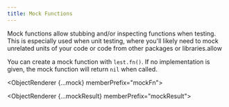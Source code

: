 ```yaml
---
title: Mock Functions
---
```




Mock functions allow stubbing and/or inspecting functions when testing.
This is especially used when unit testing, where you'll likely need to mock unrelated units of your code or code from other packages or libraries.allow

You can create a mock function with `lest.fn()`. If no implementation is given, the mock function will return `nil` when called.

<ObjectRenderer {...mock} memberPrefix="mockFn">

<FieldRenderer path="mock.calls"></FieldRenderer>

<FieldRenderer path="mock.lastCall"></FieldRenderer>

<FieldRenderer path="mock.results"></FieldRenderer>

<FieldRenderer path="mock.lastResult"></FieldRenderer>

<FieldRenderer path="mockName"></FieldRenderer>

<FieldRenderer path="getMockName"></FieldRenderer>

<FieldRenderer path="mockImplementation"></FieldRenderer>

<FieldRenderer path="getMockImplementation"></FieldRenderer>

<FieldRenderer path="mockImplementationOnce"></FieldRenderer>

<FieldRenderer path="mockReturnValue"></FieldRenderer>

<FieldRenderer path="mockReturnValueOnce"></FieldRenderer>

<FieldRenderer path="mockReturnThis"></FieldRenderer>

<FieldRenderer path="mockClear"></FieldRenderer>

<FieldRenderer path="mockReset"></FieldRenderer>

</ObjectRenderer>

<ObjectRenderer {...mockResult} memberPrefix="mockResult">

<FieldRenderer path="type"></FieldRenderer>

<FieldRenderer path="value"></FieldRenderer>

</ObjectRenderer>
